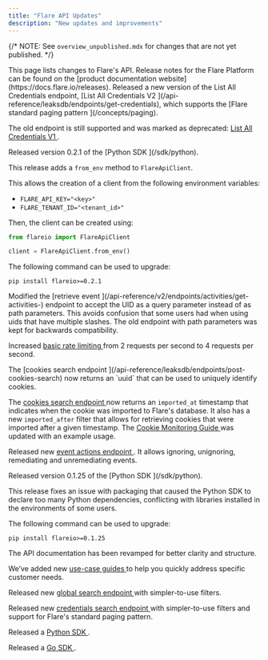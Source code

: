 ```yaml
---
title: "Flare API Updates"
description: "New updates and improvements"
---
```


{/*
NOTE: See `overview_unpublished.mdx` for changes that are not yet published.
*/}

<Note>
This page lists changes to Flare's API.
Release notes for the Flare Platform can be found on the [product documentation website](https://docs.flare.io/releases).
</Note>

<Update label="2025-04" description="API - April 2025">
  Released a new version of the List All Credentials endpoint, 
  [List All Credentials V2 <Icon icon="code" size={16} />](/api-reference/leaksdb/endpoints/get-credentials),
  which supports the
  [Flare standard paging pattern <Icon icon="book" size={16} />](/concepts/paging).

  The old endpoint is still supported and was marked as deprecated:
  [List All Credentials V1 <Icon icon="code" size={16} />](/api-reference/leaksdb/endpoints/get-credentials-v1).
</Update>

<Update label="2025-02-18" description="Python SDK - v0.2.1">
  Released version 0.2.1 of the
  [Python SDK <Icon icon="book" size={16} />](/sdk/python).

  This release adds a `from_env` method to `FlareApiClient`.

  This allows the creation of a client from the following environment variables:
  - `FLARE_API_KEY="<key>"`
  - `FLARE_TENANT_ID="<tenant_id>"`

  Then, the client can be created using:
```python
from flareio import FlareApiClient

client = FlareApiClient.from_env()
```

  The following command can be used to upgrade:
  ```shell
  pip install flareio>=0.2.1
  ```
</Update>

<Update label="2025-01" description="API - January 2025">
  Modified the
  [retrieve event <Icon icon="code" size={16} />](/api-reference/v2/endpoints/activities/get-activities-)
  endpoint to accept the UID as a query parameter instead of as path parameters.
  This avoids confusion that some users had when using uids that have multiple slashes.
  The old endpoint with path parameters was kept for backwards compatibility.

  Increased
  [basic rate limiting <Icon icon="book" size={16} />](/concepts/rate-limits-and-quotas)
  from 2 requests per second to 4 requests per second.
</Update>

<Update label="2024-12" description="API - December 2024">
  The
  [cookies search endpoint <Icon icon="code" size={16} />](/api-reference/leaksdb/endpoints/post-cookies-search)
  now returns an `uuid` that can be used to uniquely identify cookies.

  The
  [cookies search endpoint <Icon icon="code" size={16} />](/api-reference/leaksdb/endpoints/post-cookies-search)
  now returns an `imported_at` timestamp that indicates when the cookie was imported to
  Flare's database. It also has a new `imported_after` filter that allows for retrieving
  cookies that were imported after a given timestamp. The
  [Cookie Monitoring Guide <Icon icon="book" size={16} />](/guides/cookie-monitoring)
  was updated with an example usage.

  Released new
  [event actions endpoint <Icon icon="code" size={16} />](/api-reference/v4/endpoints/event-actions).
  It allows ignoring, unignoring, remediating and unremediating events.
</Update>

<Update label="2024-10-22" description="Python SDK - v0.1.25">
  Released version 0.1.25 of the
  [Python SDK <Icon icon="book" size={16} />](/sdk/python).

  This release fixes an issue with packaging that caused the Python SDK to
  declare too many Python dependencies, conflicting with libraries installed
  in the environments of some users.

  The following command can be used to upgrade:
  ```shell
  pip install flareio>=0.1.25
  ```
</Update>

<Update label="2024-09" description="API - September 2024">
  The API documentation has been revamped for better clarity and structure.

  We’ve added new [use-case guides <Icon icon="book" size={16} />](/introduction/getting-started)
  to help you quickly address specific customer needs.

  Released new
  [global search endpoint <Icon icon="code" size={16} />](/api-reference/v4/endpoints/global-search)
  with simpler-to-use filters.

  Released new
  [credentials search endpoint <Icon icon="code" size={16} />](/api-reference/leaksdb/endpoints/post-credentials-search)
  with simpler-to-use filters and support for Flare's standard paging pattern.

  Released a [Python SDK <Icon icon="book" size={16} />](/sdk/python).

  Released a [Go SDK <Icon icon="book" size={16} />](/sdk/go).
</Update>
